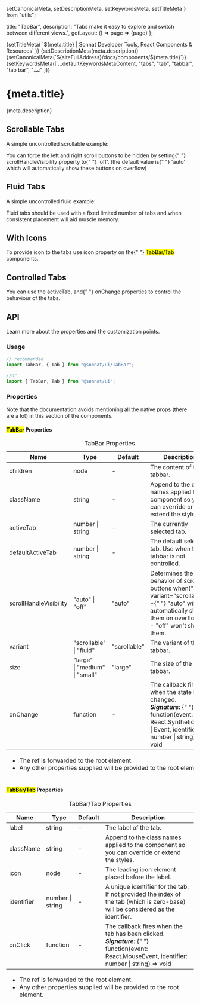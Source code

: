   setCanonicalMeta,
  setDescriptionMeta,
  setKeywordsMeta,
  setTitleMeta
} from "utils";

  title: "TabBar",
  description:
    "Tabs make it easy to explore and switch between different views.",
  getLayout: () => page => <WithSidebar>{page}</WithSidebar>
};

<Head>
  {setTitleMeta(
    `${meta.title} | Sonnat Developer Tools, React Components & Resources`
  )}
  {setDescriptionMeta(meta.description)}
  {setCanonicalMeta(`${siteFullAddress}/docs/components/${meta.title}`)}
  {setKeywordsMeta([
    ...defaultKeywordsMetaContent,
    "tabs",
    "tab",
    "tabbar",
    "tab bar",
    "تب"
  ])}
</Head>

<h1>
  <span>{meta.title}</span>
  <AnchorButton anchorId="overview" />
  <PageEditButton href={`pages/docs/components/${meta.title}.mdx`} />
</h1>

<p>{meta.description}</p>

<h2>
  <span>Scrollable Tabs</span>
  <AnchorButton anchorId="scrollable-tabs" />
</h2>

<p>A simple uncontrolled scrollable example:</p>

<TabSimpleScrollableDemo />

<p>
  You can force the left and right scroll buttons to be hidden by setting{" "}
  <inlineCode>scrollHandleVisibility</inlineCode> property to{" "}
  <inlineCode>'off'</inlineCode>. (the default value is{" "}
  <inlineCode>'auto'</inlineCode> which will automatically show these buttons on
  overflow)
</p>

<h2>
  <span>Fluid Tabs</span>
  <AnchorButton anchorId="fluid-tabs" />
</h2>

<p>A simple uncontrolled fluid example:</p>

<TabSimpleFluidDemo />

<p>
  Fluid tabs should be used with a fixed limited number of tabs and when
  consistent placement will aid muscle memory.
</p>

<h2>
  <span>With Icons</span>
  <AnchorButton anchorId="with-icons" />
</h2>

<p>
  To provide icon to the tabs use <inlineCode>icon</inlineCode> property on the{" "}
  <mark>TabBar/Tab</mark> components.
</p>

<TabWithIconsDemo />

<h2>
  <span>Controlled Tabs</span>
  <AnchorButton anchorId="controlled-tabs" />
</h2>

<p>
  You can use the <inlineCode>activeTab</inlineCode>, and{" "}
  <inlineCode>onChange</inlineCode> properties to control the behaviour of the
  tabs.
</p>

<TabControllingDemo />

<h2>
  <span>API</span>
  <AnchorButton anchorId="api" />
</h2>

<p>Learn more about the properties and the customization points.</p>

<h3>
  <span>Usage</span>
  <AnchorButton anchorId="usage" />
</h3>

```typescript
// recommended
import TabBar, { Tab } from "@sonnat/ui/TabBar";

//or
import { TabBar, Tab } from "@sonnat/ui";
```

<h3>
  <span>Properties</span>
  <AnchorButton anchorId="properties" />
</h3>

<p>
  Note that the documentation avoids mentioning all the native props (there are
  a lot) in this section of the components.
</p>

<h4>
  <span>
    <mark>TabBar</mark> Properties
  </span>
  <AnchorButton anchorId="parent-properties" />
</h4>

<table cols={4}>
  <caption>TabBar Properties</caption>
  <thead>
    <tr>
      <th>Name</th>
      <th>Type</th>
      <th>Default</th>
      <th>Description</th>
    </tr>
  </thead>
  <tbody>
    <tr>
      <td>children</td>
      <td>node</td>
      <td>-</td>
      <td>The content of the tabbar.</td>
    </tr>
    <tr>
      <td>className</td>
      <td>string</td>
      <td>-</td>
      <td>
        Append to the class names applied to the component so you can override
        or extend the styles.
      </td>
    </tr>
    <tr>
      <td>activeTab</td>
      <td>number | string</td>
      <td>-</td>
      <td>The currently selected tab.</td>
    </tr>
    <tr>
      <td>defaultActiveTab</td>
      <td>number | string</td>
      <td>-</td>
      <td>The default selected tab. Use when the tabbar is not controlled.</td>
    </tr>
    <tr>
      <td>scrollHandleVisibility</td>
      <td>"auto" | "off"</td>
      <td>"auto"</td>
      <td>
        Determines the behavior of scroll buttons when{" "}
        <inlineCode>variant="scrollable"</inlineCode> :<br />-{" "}
        <inlineCode>"auto"</inlineCode> will automatically show them on
        overflow.
        <br />- <inlineCode>"off"</inlineCode> won't show them.
        <br />
      </td>
    </tr>
    <tr>
      <td>variant</td>
      <td>
        "scrollable"
        <br />| "fluid"
      </td>
      <td>"scrollable"</td>
      <td>The variant of the tabbar.</td>
    </tr>
    <tr>
      <td>size</td>
      <td>
        "large"
        <br />| "medium"
        <br />| "small"
      </td>
      <td>"large"</td>
      <td>The size of the tabbar.</td>
    </tr>
    <tr>
      <td>onChange</td>
      <td>function</td>
      <td>-</td>
      <td>
        The callback fires when the state has changed.
        <br />
        <em>
          <strong>Signature:</strong>
        </em>{" "}
        <inlineCode>
          function(event: React.SyntheticEvent | Event, identifier: number |
          string) => void
        </inlineCode>
      </td>
    </tr>
  </tbody>
  <tfoot>
    <tr>
      <td colSpan="4">
        <ul>
          <li>
            The <inlineCode>ref</inlineCode> is forwarded to the root element.
          </li>
          <li>
            Any other properties supplied will be provided to the root element.
          </li>
        </ul>
      </td>
    </tr>
  </tfoot>
</table>

<h4>
  <span>
    <mark>TabBar/Tab</mark> Properties
  </span>
  <AnchorButton anchorId="tabbar-tab-properties" />
</h4>

<table cols={4}>
  <caption>TabBar/Tab Properties</caption>
  <thead>
    <tr>
      <th>Name</th>
      <th>Type</th>
      <th>Default</th>
      <th>Description</th>
    </tr>
  </thead>
  <tbody>
    <tr>
      <td>label</td>
      <td>string</td>
      <td>-</td>
      <td>The label of the tab.</td>
    </tr>
    <tr>
      <td>className</td>
      <td>string</td>
      <td>-</td>
      <td>
        Append to the class names applied to the component so you can override
        or extend the styles.
      </td>
    </tr>
    <tr>
      <td>icon</td>
      <td>node</td>
      <td>-</td>
      <td>The leading icon element placed before the label.</td>
    </tr>
    <tr>
      <td>identifier</td>
      <td>number | string</td>
      <td>-</td>
      <td>
        A unique identifier for the tab.
        <br />
        If not provided the index of the tab (which is zero-base) will be
        considered as the identifier.
      </td>
    </tr>
    <tr>
      <td>onClick</td>
      <td>function</td>
      <td>-</td>
      <td>
        The callback fires when the tab has been clicked.
        <br />
        <em>
          <strong>Signature:</strong>
        </em>{" "}
        <inlineCode>
          function(event: React.MouseEvent, identifier: number | string) => void
        </inlineCode>
      </td>
    </tr>
  </tbody>
  <tfoot>
    <tr>
      <td colSpan="4">
        <ul>
          <li>
            The <inlineCode>ref</inlineCode> is forwarded to the root element.
          </li>
          <li>
            Any other properties supplied will be provided to the root element.
          </li>
        </ul>
      </td>
    </tr>
  </tfoot>
</table>
